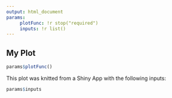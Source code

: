 ```yaml
---
output: html_document
params:
     plotFunc: !r stop("required")
     inputs: !r list()
---
```



## My Plot

```r
params$plotFunc()
```

This plot was knitted from a Shiny App with the following inputs:
```r
params$inputs
```

